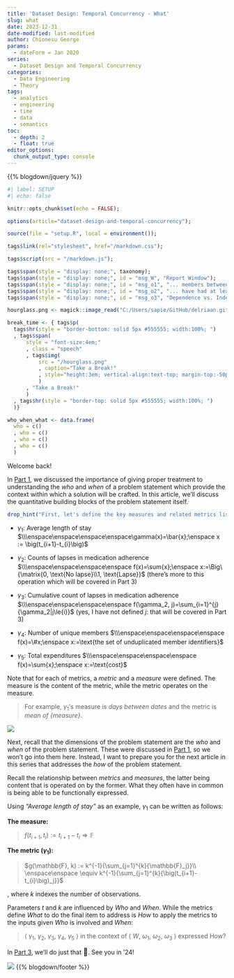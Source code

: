```yaml
---
title: 'Dataset Design: Temporal Concurrency - What'
slug: what
date: 2023-12-31
date-modified: last-modified
author: Chionesu George
params:
  - dateForm = Jan 2020
series: 
  - Dataset Design and Temporal Concurrency
categories:
  - Data Engineering
  - Theory
tags:
  - analytics
  - engineering
  - time
  - data
  - semantics
toc:
  - depth: 2
  - float: true
editor_options: 
  chunk_output_type: console
---
```


{{% blogdown/jquery %}}

```r
#| label: SETUP
#| echo: false

knitr::opts_chunk$set(echo = FALSE);

options(article="dataset-design-and-temporal-concurrency");

source(file = "setup.R", local = environment());

tags$link(rel="stylesheet", href="/markdown.css");

tags$script(src = "/markdown.js");

tags$span(style = "display: none;", taxonomy);
tags$span(style = "display: none;", id = "msg_W", "Report Window");
tags$span(style = "display: none;", id = "msg_o1", "... members between 30 and 50 years old");
tags$span(style = "display: none;", id = "msg_o2", "... have had at least two inpatient visits within a six-week period");
tags$span(style = "display: none;", id = "msg_o3", "Dependence vs. Independence");

hourglass.png <- magick::image_read("C:/Users/sapie/GitHub/delriaan.github.io/static/hourglass.png");

break_time <- { tags$p(
  tags$hr(style = "border-bottom: solid 5px #555555; width:100%; ")
  , tags$span(
      style = "font-size:4em;"
      , class = "speech"
      , tags$img(
          src = "/hourglass.png"
          , caption="Take a Break!"
          , style="height:3em; vertical-align:text-top; margin-top:-50px; float:left"
          )
      , "Take a Break!"
      )
  , tags$hr(style = "border-top: solid 5px #555555; width:100%; ")
  )}

who_when_what <- data.frame(
  who = c()
  , who = c()
  , who = c()
  , who = c()
  )
```

[Welcome back!]{.decorativeText} 

In [Part 1](../who-and-when){target="blank"}, we discussed the importance of giving proper treatment to understanding the *who* and *when* of a problem statement which provide the context within which a solution will be crafted. In this article, we'll discuss the quantitative building blocks of the problem statement itself.

```r
drop_hint("First, let's define the key measures and related metrics listed in the problem statement:", context = "posthoc", toggleGroup = 1) 
```

- [ $\gamma_1$]{.bigMath}: [Average length of stay]{#msg_g1} $\\\enspace\enspace\enspace\enspace\gamma(x)=\bar{x};\enspace x := \big(t_{i+1}-t_{i}\big)$

- [ $\gamma_2$]{.bigMath}: [Counts of lapses in medication adherence]{#msg_g2} $\\\enspace\enspace\enspace\enspace f(x)=\sum{x};\enspace x:=\Big\{\matrix{0, \text{No lapse}\\1, \text{Lapse}}$ (there's more to this operation which will be covered in Part 3)
  
- [ $\gamma_3$]{.bigMath}: [Cumulative count of lapses in medication adherence]{#msg_g3} $\\\enspace\enspace\enspace\enspace f(\gamma_2, j)=\sum_{i=1}^{j}{\gamma_2|j\le{i}}$ (yes, I have not defined $j$: that will be covered in Part 3)

- [ $\gamma_{4}$]{.bigMath}: [Number of unique members]{#msg_g4} $\\\enspace\enspace\enspace\enspace f(x)=\#x;\enspace x:=\text{the set of unduplicated member identifiers}$
  
- [ $\gamma_5$]{.bigMath}: [Total expenditures]{#msg_g5} $\\\enspace\enspace\enspace\enspace f(x)=\sum{x};\enspace x:=\text{cost}$

Note that for each of metrics, a *metric* and a *measure* were defined. The measure is the content of the metric, while the metric operates on the measure.

>
For example, [ $\gamma_1$]{msg_id=1}'s measure is *days between dates* and the metric is *mean of {measure}*.

![](/decorative_line.png){.decorative-line}

Next, recall that the dimensions of the problem statement are the *who* and *when* of the problem statement. These were discussed in [Part 1](../who-and-when){target="_blank"}, so we won't go into them here. Instead, I want to prepare you for the next article in this series that addresses the *how* of the problem statement.

Recall the relationship between *metrics* and *measures*, the latter being content that is operated on by the former. What they often have in common is being able to be functionally expressed.

Using *"Average length of stay"* as an example, [ $\gamma_1$]{msg_id=g1} can be written as follows:

**The measure:**

>
$f(t_{i+1}, t_i) := t_{i+1}-t_i \Rightarrow \mathbb{F}$

**The metric $(\gamma_1)$:**

>
$g(\mathbb{F}, k) := k^{-1}{\sum_{j=1}^{k}{\mathbb{F}_j}}\\ \enspace\enspace \equiv k^{-1}{\sum_{j=1}^{k}{\big(t_{i+1}-t_{i}\big)_j}}$

, where $k$ indexes the number of observations. 

Parameters [ $t$]{.bigMath} and [ $k$]{.bigMath} are influenced by *Who* and *When*. While the metrics define *What* to do the final item to address is *How* to apply the metrics to the inputs given *Who* is involved and *When*:

> 
$\Big\langle$
[ $\gamma_1$]{msg_id=g1}, 
[ $\gamma_2$]{msg_id=g2}, 
[ $\gamma_3$]{msg_id=g3}, 
[ $\gamma_4$]{msg_id=g4}, 
[ $\gamma_5$]{msg_id=g5}
$\Big\rangle$
in the context of 
$\Big\langle$
[ $W$]{msg_id=W}, 
[ $\omega_1$]{msg_id=o1},
[ $\omega_2$]{msg_id=o2},
[ $\omega_3$]{msg_id=o3} 
$\Big\rangle$ expressed $\text{How}$?

In [Part 3](../how){target="_blank"}, we'll do just that [&#128578;]{style="font-size:larger;"}. See you in '24!

![](/decorative_line.png){.decorative-line}
{{% blogdown/footer %}}